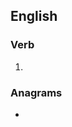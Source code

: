 ==English==

===Verb===
{{head|en|verb form}}

# {{present participle of|sling|lang=en|nocat=1}}

===Anagrams===
* {{anagrams|en|a=ggiilnns|singling}}